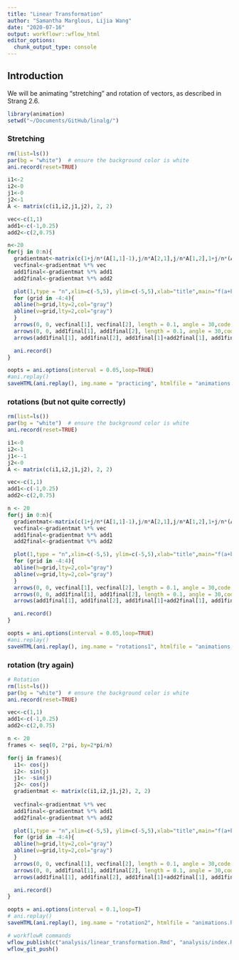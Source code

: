 ```yaml
---
title: "Linear Transformation"
author: "Samantha Marglous, Lijia Wang"
date: "2020-07-16"
output: workflowr::wflow_html
editor_options:
  chunk_output_type: console
---
```


## Introduction

We will be animating "stretching" and rotation of vectors, as described in Strang 2.6.

```r
library(animation)
setwd("~/Documents/GitHub/linalg/")
```

### Stretching

```r
rm(list=ls())
par(bg = "white")  # ensure the background color is white
ani.record(reset=TRUE)

i1<-2
i2<-0
j1<-0
j2<-1
A <- matrix(c(i1,i2,j1,j2), 2, 2)

vec<-c(1,1)
add1<-c(-1,0.25)
add2<-c(2,0.75)

n<-20
for(j in 0:n){
  gradientmat<-matrix(c(1+j/n*(A[1,1]-1),j/n*A[2,1],j/n*A[1,2],1+j/n*(A[2,2]-1)), 2, 2)
  vecfinal<-gradientmat %*% vec
  add1final<-gradientmat %*% add1
  add2final<-gradientmat %*% add2

  plot(1,type = "n",xlim=c(-5,5), ylim=c(-5,5),xlab="title",main="f(a+b)=f(a)+f(b)")
  for (grid in -4:4){
  abline(h=grid,lty=2,col="gray")
  abline(v=grid,lty=2,col="gray")
  }
  arrows(0, 0, vecfinal[1], vecfinal[2], length = 0.1, angle = 30,code = 2,col="black")
  arrows(0, 0, add1final[1], add1final[2], length = 0.1, angle = 30,code = 2,col="green")
  arrows(add1final[1], add1final[2], add1final[1]+add2final[1], add1final[2]+add2final[2], length = 0.1, angle = 30,code = 2,col="blue")

  ani.record()
}

oopts = ani.options(interval = 0.05,loop=TRUE)
#ani.replay()
saveHTML(ani.replay(), img.name = "practicing", htmlfile = "animations.html")
```

### rotations (but not quite correctly)
```r
rm(list=ls())
par(bg = "white")  # ensure the background color is white
ani.record(reset=TRUE)

i1<-0
i2<-1
j1<--1
j2<-0
A <- matrix(c(i1,i2,j1,j2), 2, 2)

vec<-c(1,1)
add1<-c(-1,0.25)
add2<-c(2,0.75)

n <- 20
for(j in 0:n){
  gradientmat<-matrix(c(1+j/n*(A[1,1]-1),j/n*A[2,1],j/n*A[1,2],1+j/n*(A[2,2]-1)), 2, 2)
  vecfinal<-gradientmat %*% vec
  add1final<-gradientmat %*% add1
  add2final<-gradientmat %*% add2

  plot(1,type = "n",xlim=c(-5,5), ylim=c(-5,5),xlab="title",main="f(a+b)=f(a)+f(b)")
  for (grid in -4:4){
  abline(h=grid,lty=2,col="gray")
  abline(v=grid,lty=2,col="gray")
  }
  arrows(0, 0, vecfinal[1], vecfinal[2], length = 0.1, angle = 30,code = 2,col="black")
  arrows(0, 0, add1final[1], add1final[2], length = 0.1, angle = 30,code = 2,col="green")
  arrows(add1final[1], add1final[2], add1final[1]+add2final[1], add1final[2]+add2final[2], length = 0.1, angle = 30,code = 2,col="blue")

  ani.record()
}

oopts = ani.options(interval = 0.05,loop=TRUE)
#ani.replay()
saveHTML(ani.replay(), img.name = "rotations1", htmlfile = "animations.html")
```

### rotation (try again)
```r
# Rotation
rm(list=ls())
par(bg = "white")  # ensure the background color is white
ani.record(reset=TRUE)

vec<-c(1,1)
add1<-c(-1,0.25)
add2<-c(2,0.75)

n <- 20
frames <- seq(0, 2*pi, by=2*pi/n)

for(j in frames){
  i1<- cos(j)
  i2<- sin(j)
  j1<- -sin(j)
  j2<- cos(j)
  gradientmat <- matrix(c(i1,i2,j1,j2), 2, 2)
  
  vecfinal<-gradientmat %*% vec
  add1final<-gradientmat %*% add1
  add2final<-gradientmat %*% add2

  plot(1,type = "n",xlim=c(-5,5), ylim=c(-5,5),xlab="title",main="f(a+b)=f(a)+f(b)")
  for (grid in -4:4){
  abline(h=grid,lty=2,col="gray")
  abline(v=grid,lty=2,col="gray")
  }
  arrows(0, 0, vecfinal[1], vecfinal[2], length = 0.1, angle = 30,code = 2,col="black")
  arrows(0, 0, add1final[1], add1final[2], length = 0.1, angle = 30,code = 2,col="green")
  arrows(add1final[1], add1final[2], add1final[1]+add2final[1], add1final[2]+add2final[2], length = 0.1, angle = 30,code = 2,col="blue")

  ani.record()
}

oopts = ani.options(interval = 0.1,loop=T)
# ani.replay()
saveHTML(ani.replay(), img.name = "rotation2", htmlfile = "animations.html")
```

```r
# workflowR commands
wflow_publish(c("analysis/linear_transformation.Rmd", "analysis/index.Rmd"), "added linear transformation rmds")
wflow_git_push()
```

